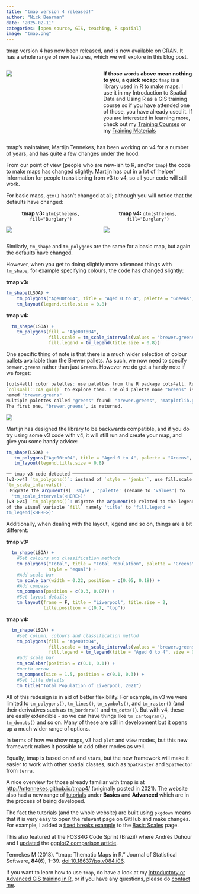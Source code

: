 ```yaml
---
title: "tmap version 4 released!"
author: "Nick Bearman"
date: "2025-02-11"
categories: [open source, GIS, teaching, R spatial]
image: "tmap.png"
---
```


tmap version 4 has now been released, and is now available on [CRAN](https://cran.r-project.org/web/packages/tmap/index.html). It has a whole range of new features, which we will explore in this blog post. 

::: columns
:::: {.column width="50%"}

![](tmap.png)

										
::::
																 
:::: {.column width="50%"}

**If those words above mean nothing to you, a quick recap:** `tmap` is a library used in R to make maps. I use it in my Introduction to Spatial Data and Using R as a GIS training course so if you have attended one of those, you have already used it. If you are interested in learning more, check out my [Training Courses](training-courses.html) or my [Training Materials](training-materials.html)
				   

::::
	   
:::


tmap's maintainer, Martijn Tennekes, has been working on v4 for a number of years, and has quite a few changes under the hood. 

From our point of view (people who are new-ish to R, and/or `tmap`) the code to make maps has changed slightly. Martijn has put in a lot of 'helper' information for people transitioning from v3 to v4, so all your code will still work. 

For basic maps, `qtm()` hasn't changed at all; although you will notice that the defaults have changed:

::: columns
:::: {.column width="50%"}

<center>**tmap v3:** `qtm(sthelens, fill="Burglary")`</center>

![](qtm-v3.png)

										
::::
																 
:::: {.column width="50%"}

<center>**tmap v4:** `qtm(sthelens, fill="Burglary")`</center>

![](qtm-v4.png)
				   

::::
	   
:::

Similarly, `tm_shape` and `tm_polygons` are the same for a basic map, but again the defaults have changed. 

However, when you get to doing slightly more advanced things with `tm_shape`, for example specifying colours, the code has changed slightly: 

**tmap v3:**

```.r
tm_shape(LSOA) +
    tm_polygons("Age00to04", title = "Aged 0 to 4", palette = "Greens", style = "jenks") +
    tm_layout(legend.title.size = 0.8)
```
										
**tmap v4:**

```.r
  tm_shape(LSOA) +
    tm_polygons(fill = "Age00to04",
                fill.scale = tm_scale_intervals(values = "brewer.greens", style = "jenks"),
                fill.legend = tm_legend(title.size = 0.8))
```


One specific thing of note is that there is a much wider selection of colour pallets available than the Brewer pallets. As such, we now need to specify `brewer.greens` rather than just `Greens`. However we do get a handy note if we forget:

```.r
[cols4all] color palettes: use palettes from the R package cols4all. Run
`cols4all::c4a_gui()` to explore them. The old palette name "Greens" is
named "brewer.greens"
Multiple palettes called "greens" found: "brewer.greens", "matplotlib.greens". 
The first one, "brewer.greens", is returned.
```

![](cols4all2.jpg)

Martijn has designed the library to be backwards compatible, and if you do try using some v3 code with v4, it will still run and create your map, and give you some handy advice:

```.r
tm_shape(LSOA) +
   tm_polygons("Age00to04", title = "Aged 0 to 4", palette = "Greens", style = "jenks") +
   tm_layout(legend.title.size = 0.8)

── tmap v3 code detected ────────────────────────────────────────────────
[v3->v4] `tm_polygons()`: instead of `style = "jenks"`, use fill.scale =
`tm_scale_intervals()`.
ℹ Migrate the argument(s) 'style', 'palette' (rename to 'values') to
  'tm_scale_intervals(<HERE>)'
[v3->v4] `tm_polygons()`: migrate the argument(s) related to the legend
of the visual variable `fill` namely 'title' to 'fill.legend =
tm_legend(<HERE>)'
```

Additionally, when dealing with the layout, legend and so on, things are a bit different:

**tmap v3:**

```.r
  tm_shape(LSOA) +
    #Set colours and classification methods
    tm_polygons("Total", title = "Total Population", palette = "Greens",
                style = "equal") +
    #Add scale bar
    tm_scale_bar(width = 0.22, position = c(0.05, 0.18)) +
    #Add compass
    tm_compass(position = c(0.3, 0.07)) +
    #Set layout details
    tm_layout(frame = F, title = "Liverpool", title.size = 2,
              title.position = c(0.7, "top"))
```
										
**tmap v4:**

```.r
  tm_shape(LSOA) +
    #set column, colours and classification method
	tm_polygons(fill = "Age00to04",
                fill.scale = tm_scale_intervals(values = "brewer.greens", style = "jenks"),
                fill.legend = tm_legend(title = "Aged 0 to 4", size = 0.8)) +
    #add scale bar
	tm_scalebar(position = c(0.1, 0.1)) + 
    #north arrow
    tm_compass(size = 1.5, position = c(0.1, 0.3)) +
	#Set title details
	tm_title("Total Population of Liverpool, 2021")
```

All of this redesign is in aid of better flexibility. For example, in v3 we were limited to `tm_polygons()`, `tm_lines()`, `tm_symbols()`, and `tm_raster()` (and their derivatives such as `tm_borders()` and `tm_dots()`). But with v4, these are easily extendible - so we can have things like `tm_cartogram()`, `tm_donuts()` and so on. Many of these are still in development but it opens up a much wider range of options. 

In terms of how we show maps, v3 had `plot` and `view` modes, but this new framework makes it possible to add other modes as well. 

Equally, tmap is based on `sf` and `stars`, but the new framework will make it easier to work with other spatial classes, such as `SpatRaster` and `SpatVector` from `terra`.

A nice overview for those already familiar with tmap is at [http://mtennekes.github.io/tmap4/](http://mtennekes.github.io/tmap4/) (originally posted in 2021). The website also had a new range of [tutorials](https://r-tmap.github.io/tmap/) under **Basics** and **Advanced** which are in the process of being developed. 

The fact the tutorials (and the whole website) are built using `pkgdown` means that it is very easy to open the relevant page on GitHub and make changes. For example, I added a [fixed breaks example](https://github.com/r-tmap/tmap/pull/1033) to the [Basic Scales](https://r-tmap.github.io/tmap/articles/basics_scales) page. 

This also featured at the FOSS4G Code Sprint (Brazil) where Andrés Duhour and I [updated](https://github.com/r-tmap/tmap/pull/980) the [ggplot2 comparison article](https://r-tmap.github.io/tmap/articles/versus_ggplot2). 

Tennekes M (2018). “tmap: Thematic Maps in R.” Journal of Statistical Software, **84**(6), 1–39. [doi:10.18637/jss.v084.i06](https://doi.org/10.18637/jss.v084.i06).

If you want to learn how to use `tmap`, do have a look at my [Introductory or Advanced GIS training in  R](https://nickbearman.github.io/training-courses.html), or if you have any questions, please do [contact](https://nickbearman.github.io/) [me](https://docs.google.com/forms/d/e/1FAIpQLSckfjf0U43ysotj4sS68bZ85DHijqTSy3vJcdBa5oC275TwUg/viewform). 

